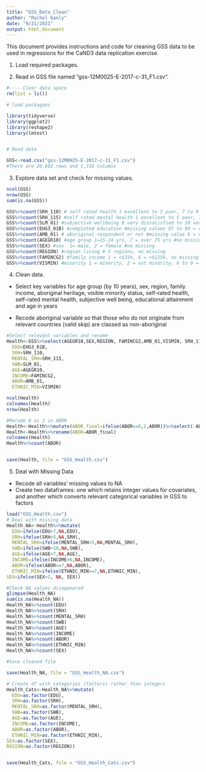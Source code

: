 ```yaml
---
title: "GSS_Data_Clean"
author: "Rachel Ganly"
date: "9/21/2021"
output: html_document
---
```


This document provides instructions and code for cleaning GSS data to be used in regressions for the CaND3 data replication exercise. 

1. Load required packages.

2. Read in GSS file named "gss-12M0025-E-2017-c-31_F1.csv". 

```r

#---- Clear data space
rm(list = ls())

# load packagaes

library(tidyverse)
library(ggplot2)
library(reshape2)
library(lmtest)


# Read data

GSS<-read.csv("gss-12M0025-E-2017-c-31_F1.csv")
#There are 20,602 rows and 1,316 columns


```

3. Explore data set and check for missing values. 

```r
ncol(GSS)
nrow(GSS)
sum(is.na(GSS)) 

GSS%>%count(SRH_110) # self rated health 1 excellent to 5 poor, 7 to 9 = missing
GSS%>%count(SRH_115) #self rated mental health 1 excellent to 5 poor, 7 to 9 = missing
GSS%>%count(SLM_01) #subjective wellbeing 0 very dissatisfied to 10 very satisfied, missing values 97 to 99 = dont know, refused, NA
GSS%>%count(EHG3_01B) #completed education #missing values 97 to 99 = dont know, refused, NA
GSS%>%count(AMB_01) # aboriginal respondent or not #missing value 6 = valid skip as not born in relevant country, 7-9 don't know/refused
GSS%>%count(AGEGR10) #age group 1=15-24 yrs, 7 = over 75 yrs #no missing
GSS%>%count(SEX) #sex  1= male, 2 = female #no missing
GSS%>%count(REGION) #region living # 5 regions, no missing
GSS%>%count(FAMINCG2) #family income 1 = <$25k, 6 = >$125k, no missing
GSS%>%count(VISMIN) #minority 1 = minority, 2 = not minority, 6 to 9 = missing


```

4. Clean data. 

- Select key variables for age group (by 10 years), sex, region, family income, aboriginal heritage, visible minority status, self-rated health, self-rated mental health, subjective well being, educational attainment and age in years

- Recode aboriginal variable so that those who do not originate from relevant countries (valid skip) are classed as non-aboriginal 

```r
#Select relevant variables and rename
Health<-GSS%>%select(AGEGR10,SEX,REGION, FAMINCG2,AMB_01,VISMIN, SRH_110,SRH_115, SLM_01, EHG3_01B, AGEC)%>%rename(
  EDU=EHG3_01B,
  SRH=SRH_110,
  MENTAL_SRH=SRH_115,
  SWB=SLM_01,
  AGE=AGEGR10,
  INCOME=FAMINCG2,
  ABOR=AMB_01,
  ETHNIC_MIN=VISMIN)

ncol(Health)
colnames(Health)
nrow(Health)

#Recode 6 as 2 in ABOR
Health<-Health%>%mutate(ABOR_final=ifelse(ABOR==6,2,ABOR))%>%select(-ABOR)
Health<-Health%>%rename(ABOR=ABOR_final)
colnames(Health)
Health%>%count(ABOR)


save(Health, file = "GSS_Health.csv")

```
  
5. Deal with Missing Data
- Recode all variables' missing values to NA
- Create two dataframes: one which retains integer values for covariates, and another which converts relevant categorical variables in GSS to factors

```r

load("GSS_Health.csv")
# Deal with missing data
Health_NA<-Health%>%mutate(
  EDU=ifelse(EDU>7,NA,EDU),
  SRH=ifelse(SRH>5,NA,SRH),
  MENTAL_SRH=ifelse(MENTAL_SRH>5,NA,MENTAL_SRH),
  SWB=ifelse(SWB>10,NA,SWB),
  AGE=ifelse(AGE>7,NA,AGE),
  INCOME=ifelse(INCOME>6,NA,INCOME),
  ABOR=ifelse(ABOR>=7,NA,ABOR),
  ETHNIC_MIN=ifelse(ETHNIC_MIN>=7,NA,ETHNIC_MIN),
SEX=ifelse(SEX>2, NA, SEX))

#Check NA values disappeared
glimpse(Health_NA)
sum(is.na(Health_NA))
Health_NA%>%count(EDU)
Health_NA%>%count(SRH)
Health_NA%>%count(MENTAL_SRH)
Health_NA%>%count(SWB) 
Health_NA%>%count(AGE)
Health_NA%>%count(INCOME)
Health_NA%>%count(ABOR)
Health_NA%>%count(ETHNIC_MIN)
Health_NA%>%count(SEX)

#Save cleaned file

save(Health_NA, file = "GSS_Health_NA.csv")

# Create df with categories (factors) rather than integers
Health_Cats<-Health_NA%>%mutate(
  EDU=as.factor(EDU),
  SRH=as.factor(SRH),
  MENTAL_SRH=as.factor(MENTAL_SRH),
  SWB=as.factor(SWB),
  AGE=as.factor(AGE),
  INCOME=as.factor(INCOME),
  ABOR=as.factor(ABOR),
  ETHNIC_MIN=as.factor(ETHNIC_MIN),
SEX=as.factor(SEX),
REGION=as.factor(REGION))


save(Health_Cats, file = "GSS_Health_Cats.csv")

```



